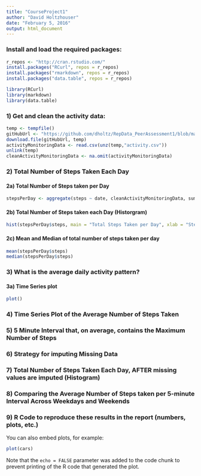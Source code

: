 ```yaml
---
title: "CourseProject1"
author: "David Holtzhouser"
date: "February 5, 2016"
output: html_document
---
```


### Install and load the required packages:
```r
r_repos <- "http://cran.rstudio.com/"
install.packages("RCurl", repos = r_repos)
install.packages("rmarkdown", repos = r_repos)
install.packages("data.table", repos = r_repos)

library(RCurl)
library(markdown)
library(data.table)
```


###  1) Get and clean the activity data:
```r
temp <- tempfile()
gitHubUrl <- "https://github.com/dholtz/RepData_PeerAssessment1/blob/master/activity.zip?raw=true"
download.file(gitHubUrl, temp)
activityMonitoringData <- read.csv(unz(temp,"activity.csv"))
unlink(temp)
cleanActivityMonitoringData <- na.omit(activityMonitoringData)
```

###  2) Total Number of Steps Taken Each Day

#### 2a) Total Number of Steps taken per Day
```r
stepsPerDay <- aggregate(steps ~ date, cleanActivityMonitoringData, sum)
```

#### 2b) Total Number of Steps taken each Day (Historgram)
```r
hist(stepsPerDay$steps, main = "Total Steps Taken per Day", xlab = "Steps Per Day", col = 1)
```

#### 2c) Mean and Median of total number of steps taken per day
```r
mean(stepsPerDay$steps)
median(stepsPerDay$steps)
```

### 3) What is the average daily activity pattern?

#### 3a) Time Series plot
```r
plot()
```

###  4) Time Series Plot of the Average Number of Steps Taken




###  5) 5 Minute Interval that, on average, contains the Maximum Number of Steps




###  6) Strategy for imputing Missing Data



###  7) Total Number of Steps Taken Each Day, AFTER missing values are imputed (Histogram)


###  8) Comparing the Average Number of Steps taken per 5-minute Interval Across Weekdays and Weekends




###  9) R Code to reproduce these results in the report (numbers, plots, etc.)



You can also embed plots, for example:

```r
plot(cars)
```

Note that the `echo = FALSE` parameter was added to the code chunk to prevent printing of the R code that generated the plot.
